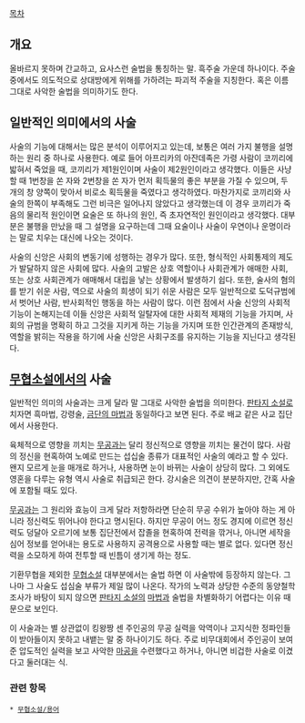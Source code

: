 {{{+1 邪術}}}

[[목차]]
== 개요 ==
올바르지 못하며 간교하고, 요사스런 술법을 통칭하는 말. 흑주술 가운데 하나이다. 주술 중에서도 의도적으로 상대방에게 위해를 가하려는 파괴적 주술을 지칭한다. 혹은 이름 그대로 사악한 술법을 의미하기도 한다.

== 일반적인 의미에서의 사술 ==
사술의 기능에 대해서는 많은 분석이 이루어지고 있는데, 보통은 여러 가지 불행을 설명하는 원리 중 하나로 사용한다. 예로 들어 아프리카의 아잔데족은 가령 사람이 코끼리에 밟혀서 죽었을 때, 코끼리가 제1원인이며 사술이 제2원인이라고 생각했다. 이들은 사냥할 때 1번창을 쏜 자와 2번창을 쏜 자가 먼저 획득물의 좋은 부분을 가질 수 있으며, 두 개의 창 양쪽이 맞아서 비로소 획득물을 죽였다고 생각하였다. 마찬가지로 코끼리와 사술의 한쪽이 부족해도 그런 비극은 일어나지 않았다고 생각했는데 이 경우 코끼리가 죽음의 물리적 원인이면 요술은 또 하나의 원인, 즉 초자연적인 원인이라고 생각했다. 대부분은 불행을 만났을 때 그 설명을 요구하는데 그때 요술이나 사술이 우연이나 운명이라는 말로 치우는 대신에 나오는 것이다.

사술의 신앙은 사회의 변동기에 성행하는 경우가 많다. 또한, 형식적인 사회통제의 제도가 발달하지 않은 사회에 많다. 사술의 고발은 상호 역할이나 사회관계가 애매한 사회, 또는 상호 사회관계가 애매해서 대립을 낳는 상황에서 발생하기 쉽다. 또한, 술사의 혐의를 받기 쉬운 사람, 역으로 사술의 희생이 되기 쉬운 사람은 모두 일반적으로 도덕규범에서 벗어난 사람, 반사회적인 행동을 하는 사람이 많다. 이런 점에서 사술 신앙의 사회적 기능이 논해지는데 이들 신앙은 사회적 일탈자에 대한 사회적 제재의 기능을 가지며, 사회의 규범을 명확히 하고 그것을 지키게 하는 기능을 가지며 또한 인간관계의 존재방식, 역할을 밝히는 작용을 하기에 사술 신앙은 사회구조를 유지하는 기능을 지닌다고 생각된다.

== [[무협소설]]에서의 사술 ==
일반적인 의미의 사술과는 크게 달라 말 그대로 사악한 술법을 의미한다. [[판타지 소설]]로 치자면 흑마법, 강령술, [[금단의 마법]]과 동일하다고 보면 된다. 주로 배교 같은 사교 집단에서 사용한다.

육체적으로 영향을 끼치는 [[무공]]과는 달리 정신적으로 영향을 끼치는 물건이 많다. 사람의 정신을 현혹하여 노예로 만드는 섭십술 종류가 대표적인 사술의 예라고 할 수 있다. 왠지 모르게 눈을 매개로 하거나, 사용하면 눈이 바뀌는 사술이 상당히 많다. 그 외에도 영혼을 다루는 유형 역시 사술로 취급되곤 한다. 강시술은 의견이 분분하지만, 간혹 사술에 포함될 때도 있다.

[[무공]]과는 그 원리와 효능이 크게 달라 저항하라면 단순히 무공 수위가 높아야 하는 게 아니라 정신력도 뛰어나야 한다고 명시된다. 하지만 무공이 어느 정도 경지에 이르면 정신력도 덩달아 오르기에 보통 집단전에서 잡졸을 현혹하여 전력을 깎거나, 아니면 세작을 심어 정보를 얻어내는 용도로 사용하지 공격용으로 사용할 때는 별로 없다. 있다면 정신력을 소모하게 하여 전투할 때 빈틈이 생기게 하는 정도.

기환무협을 제외한 [[무협소설]] 대부분에서는 술법 하면 이 사술밖에 등장하지 않는다. 그나마 그 사술도 섭심술 부류가 제일 많이 나온다. 작가의 노력과 상당한 수준의 동양철학 조사가 바탕이 되지 않으면 [[판타지 소설]]의 [[마법]]과 술법을 차별화하기 어렵다는 이유 때문으로 보인다.

이 사술과는 별 상관없이 킹왕짱 센 주인공의 무공 실력을 악역이나 고지식한 정파인들이 받아들이지 못하고 내뱉는 말 중 하나이기도 하다. 주로 비무대회에서 주인공이 보여준 압도적인 실력을 보고 사악한 [[마공]]을 수련했다고 하거나, 아니면 비겁한 사술로 이겼다고 둘러대는 식.

=== 관련 항목 ===
 * [[무협소설/용어]]

